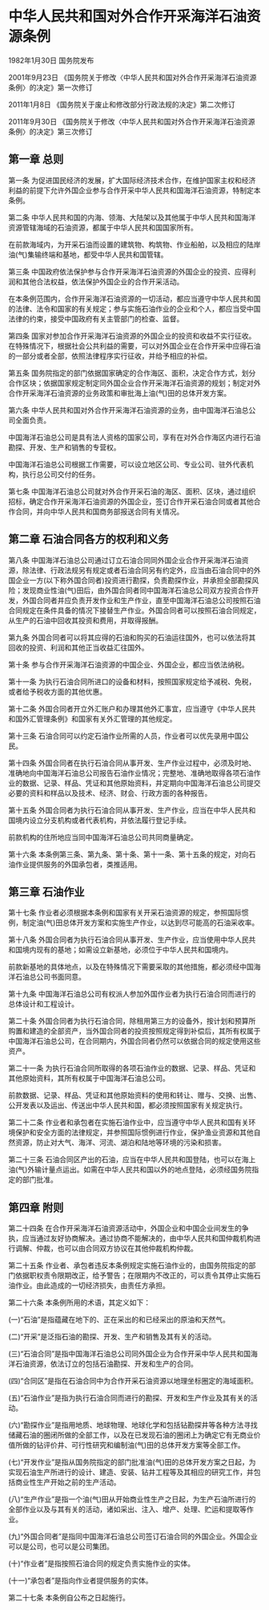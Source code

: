 # 中华人民共和国对外合作开采海洋石油资源条例

1982年1月30日 国务院发布　

2001年9月23日 《国务院关于修改〈中华人民共和国对外合作开采海洋石油资源条例〉的决定》第一次修订　

2011年1月8日 《国务院关于废止和修改部分行政法规的决定》第二次修订　

2011年9月30日 《国务院关于修改〈中华人民共和国对外合作开采海洋石油资源条例〉的决定》第三次修订　

  

## 第一章 总则

第一条 为促进国民经济的发展，扩大国际经济技术合作，在维护国家主权和经济利益的前提下允许外国企业参与合作开采中华人民共和国海洋石油资源，特制定本条例。

第二条 中华人民共和国的内海、领海、大陆架以及其他属于中华人民共和国海洋资源管辖海域的石油资源，都属于中华人民共和国国家所有。

在前款海域内，为开采石油而设置的建筑物、构筑物、作业船舶，以及相应的陆岸油(气)集输终端和基地，都受中华人民共和国管辖。

第三条 中国政府依法保护参与合作开采海洋石油资源的外国企业的投资、应得利润和其他合法权益，依法保护外国企业的合作开采活动。

在本条例范围内，合作开采海洋石油资源的一切活动，都应当遵守中华人民共和国的法律、法令和国家的有关规定；参与实施石油作业的企业和个人，都应当受中国法律的约束，接受中国政府有关主管部门的检查、监督。

第四条 国家对参加合作开采海洋石油资源的外国企业的投资和收益不实行征收。在特殊情况下，根据社会公共利益的需要，可以对外国企业在合作开采中应得石油的一部分或者全部，依照法律程序实行征收，并给予相应的补偿。

第五条 国务院指定的部门依据国家确定的合作海区、面积，决定合作方式，划分合作区块；依据国家规定制定同外国企业合作开采海洋石油资源的规划；制定对外合作开采海洋石油资源的业务政策和审批海上油(气)田的总体开发方案。

第六条 中华人民共和国对外合作开采海洋石油资源的业务，由中国海洋石油总公司全面负责。

中国海洋石油总公司是具有法人资格的国家公司，享有在对外合作海区内进行石油勘探、开发、生产和销售的专营权。

中国海洋石油总公司根据工作需要，可以设立地区公司、专业公司、驻外代表机构，执行总公司交付的任务。

第七条 中国海洋石油总公司就对外合作开采石油的海区、面积、区块，通过组织招标，确定合作开采海洋石油资源的外国企业，签订合作开采石油合同或者其他合作合同，并向中华人民共和国商务部报送合同有关情况。

## 第二章 石油合同各方的权利和义务

第八条 中国海洋石油总公司通过订立石油合同同外国企业合作开采海洋石油资源，除法律、行政法规另有规定或者石油合同另有约定外，应当由石油合同中的外国企业一方(以下称外国合同者)投资进行勘探，负责勘探作业，并承担全部勘探风险；发现商业性油(气)田后，由外国合同者同中国海洋石油总公司双方投资合作开发，外国合同者并应负责开发作业和生产作业，直至中国海洋石油总公司按照石油合同规定在条件具备的情况下接替生产作业。外国合同者可以按照石油合同规定，从生产的石油中回收其投资和费用，并取得报酬。

第九条 外国合同者可以将其应得的石油和购买的石油运往国外，也可以依法将其回收的投资、利润和其他正当收益汇往国外。

第十条 参与合作开采海洋石油资源的中国企业、外国企业，都应当依法纳税。

第十一条 为执行石油合同所进口的设备和材料，按照国家规定给予减税、免税，或者给予税收方面的其他优惠。

第十二条 外国合同者开立外汇账户和办理其他外汇事宜，应当遵守《中华人民共和国外汇管理条例》和国家有关外汇管理的其他规定。

第十三条 石油合同可以约定石油作业所需的人员，作业者可以优先录用中国公民。

第十四条 外国合同者在执行石油合同从事开发、生产作业过程中，必须及时地、准确地向中国海洋石油总公司报告石油作业情况；完整地、准确地取得各项石油作业的数据、记录、样品、凭证和其他原始资料，并定期向中国海洋石油总公司提交必要的资料和样品以及技术、经济、财会、行政方面的各种报告。

第十五条 外国合同者为执行石油合同从事开发、生产作业，应当在中华人民共和国境内设立分支机构或者代表机构，并依法履行登记手续。

前款机构的住所地应当同中国海洋石油总公司共同商量确定。

第十六条 本条例第三条、第九条、第十条、第十一条、第十五条的规定，对向石油作业提供服务的外国承包者，类推适用。

## 第三章 石油作业

第十七条 作业者必须根据本条例和国家有关开采石油资源的规定，参照国际惯例，制定油(气)田总体开发方案和实施生产作业，以达到尽可能高的石油采收率。

第十八条 外国合同者为执行石油合同从事开发、生产作业，应当使用中华人民共和国境内现有的基地；如需设立新基地，必须位于中华人民共和国境内。

前款新基地的具体地点，以及在特殊情况下需要采取的其他措施，都必须经中国海洋石油总公司书面同意。

第十九条 中国海洋石油总公司有权派人参加外国作业者为执行石油合同而进行的总体设计和工程设计。

第二十条 外国合同者为执行石油合同，除租用第三方的设备外，按计划和预算所购置和建造的全部资产，当外国合同者的投资按照规定得到补偿后，其所有权属于中国海洋石油总公司，在合同期内，外国合同者仍然可以依据合同的规定使用这些资产。

第二十一条 为执行石油合同所取得的各项石油作业的数据、记录、样品、凭证和其他原始资料，其所有权属于中国海洋石油总公司。

前款数据、记录、样品、凭证和其他原始资料的使用和转让、赠与、交换、出售、公开发表以及运出、传送出中华人民共和国，都必须按照国家有关规定执行。

第二十二条 作业者和承包者在实施石油作业中，应当遵守中华人民共和国有关环境保护和安全方面的法律规定，并参照国际惯例进行作业，保护渔业资源和其他自然资源，防止对大气、海洋、河流、湖泊和陆地等环境的污染和损害。

第二十三条 石油合同区产出的石油，应当在中华人民共和国登陆，也可以在海上油(气)外输计量点运出。如需在中华人民共和国以外的地点登陆，必须经国务院指定的部门批准。

## 第四章 附则

第二十四条 在合作开采海洋石油资源活动中，外国企业和中国企业间发生的争执，应当通过友好协商解决。通过协商不能解决的，由中华人民共和国仲裁机构进行调解、仲裁，也可以由合同双方协议在其他仲裁机构仲裁。

第二十五条 作业者、承包者违反本条例规定实施石油作业的，由国务院指定的部门依据职权责令限期改正，给予警告；在限期内不改正的，可以责令其停止实施石油作业。由此造成的一切经济损失，由责任方承担。

第二十六条 本条例所用的术语，其定义如下：

(一)“石油”是指蕴藏在地下的、正在采出的和已经采出的原油和天然气。

(二)“开采”是泛指石油的勘探、开发、生产和销售及其有关的活动。

(三)“石油合同”是指中国海洋石油总公司同外国企业为合作开采中华人民共和国海洋石油资源，依法订立的包括石油勘探、开发和生产的合同。

(四)“合同区”是指在石油合同中为合作开采石油资源以地理坐标圈定的海域面积。

(五)“石油作业”是指为执行石油合同而进行的勘探、开发和生产作业及其有关的活动。

(六)“勘探作业”是指用地质、地球物理、地球化学和包括钻勘探井等各种方法寻找储藏石油的圈闭所做的全部工作，以及在已发现石油的圈闭上为确定它有无商业价值所做的钻评价井、可行性研究和编制油(气)田的总体开发方案等全部工作。

(七)“开发作业”是指从国务院指定的部门批准油(气)田的总体开发方案之日起，为实现石油生产所进行的设计、建造、安装、钻井工程等及其相应的研究工作，并包括商业性生产开始之前的生产活动。

(八)“生产作业”是指一个油(气)田从开始商业性生产之日起，为生产石油所进行的全部作业以及与其有关的活动，诸如采出、注入、增产、处理、贮运和提取等作业。

(九)“外国合同者”是指同中国海洋石油总公司签订石油合同的外国企业。外国企业可以是公司，也可以是公司集团。

(十)“作业者”是指按照石油合同的规定负责实施作业的实体。

(十一)“承包者”是指向作业者提供服务的实体。

第二十七条 本条例自公布之日起施行。